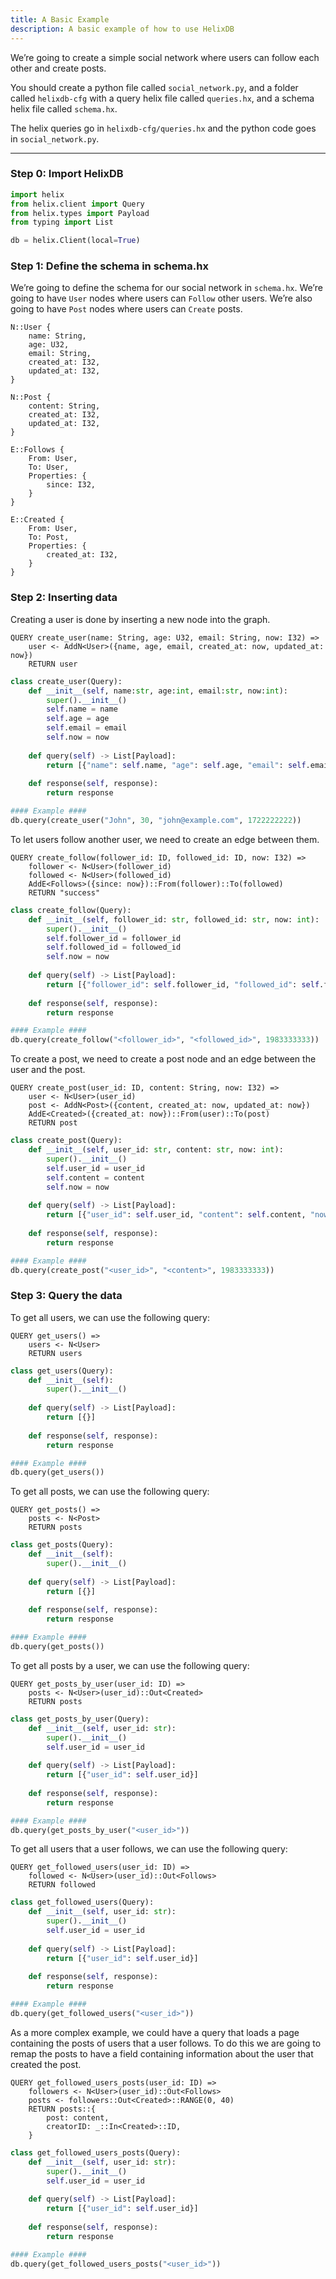 ```yaml
---
title: A Basic Example
description: A basic example of how to use HelixDB
---
```

We’re going to create a simple social network where users can follow each other and create posts.

You should create a python file called `social_network.py`, and a folder called `helixdb-cfg` with 
a query helix file called `queries.hx`, and a schema helix file called `schema.hx`.     

The helix queries go in `helixdb-cfg/queries.hx` and the python code goes in `social_network.py`.

---

### Step 0: Import HelixDB

```py tab="Python"
import helix
from helix.client import Query
from helix.types import Payload
from typing import List

db = helix.Client(local=True)
```

### Step 1: Define the schema in schema.hx
We’re going to define the schema for our social network in `schema.hx`. 
We’re going to have `User` nodes where users can `Follow` other users. 
We’re also going to have `Post` nodes where users can `Create` posts.

```text tab="Helix"
N::User {
    name: String,
    age: U32,
    email: String,
    created_at: I32,
    updated_at: I32,
}

N::Post {
    content: String,
    created_at: I32,
    updated_at: I32,
}

E::Follows {
    From: User,
    To: User,
    Properties: {
        since: I32,
    }
}

E::Created {
    From: User,
    To: Post,
    Properties: {
        created_at: I32,
    }
}
```

### Step 2: Inserting data
Creating a user is done by inserting a new node into the graph.

```text tab="Helix"
QUERY create_user(name: String, age: U32, email: String, now: I32) =>
    user <- AddN<User>({name, age, email, created_at: now, updated_at: now})
    RETURN user
```

```py tab="Python"
class create_user(Query):
    def __init__(self, name:str, age:int, email:str, now:int):
        super().__init__()
        self.name = name
        self.age = age
        self.email = email
        self.now = now
    
    def query(self) -> List[Payload]:
        return [{"name": self.name, "age": self.age, "email": self.email, "now": self.now}]
    
    def response(self, response):
        return response

#### Example ####
db.query(create_user("John", 30, "john@example.com", 1722222222))
```

To let users follow another user, we need to create an edge between them.

```text tab="Helix"
QUERY create_follow(follower_id: ID, followed_id: ID, now: I32) =>
    follower <- N<User>(follower_id)
    followed <- N<User>(followed_id)
    AddE<Follows>({since: now})::From(follower)::To(followed)
    RETURN "success"
```

```py tab="Python"
class create_follow(Query):
    def __init__(self, follower_id: str, followed_id: str, now: int):
        super().__init__()
        self.follower_id = follower_id
        self.followed_id = followed_id
        self.now = now
    
    def query(self) -> List[Payload]:
        return [{"follower_id": self.follower_id, "followed_id": self.followed_id, "now": self.now}]
    
    def response(self, response):
        return response

#### Example ####
db.query(create_follow("<follower_id>", "<followed_id>", 1983333333))
```

To create a post, we need to create a post node and an edge between the user and the post.

```text tab="Helix"
QUERY create_post(user_id: ID, content: String, now: I32) =>
    user <- N<User>(user_id)
    post <- AddN<Post>({content, created_at: now, updated_at: now})
    AddE<Created>({created_at: now})::From(user)::To(post)
    RETURN post
```

```py tab="Python"
class create_post(Query):
    def __init__(self, user_id: str, content: str, now: int):
        super().__init__()
        self.user_id = user_id
        self.content = content
        self.now = now
    
    def query(self) -> List[Payload]:
        return [{"user_id": self.user_id, "content": self.content, "now": self.now}]
    
    def response(self, response):
        return response

#### Example ####
db.query(create_post("<user_id>", "<content>", 1983333333))
```

### Step 3: Query the data

To get all users, we can use the following query:

```text tab="Helix"
QUERY get_users() =>
    users <- N<User>
    RETURN users
```

```py tab="Python"
class get_users(Query):
    def __init__(self):
        super().__init__()
    
    def query(self) -> List[Payload]:
        return [{}]
    
    def response(self, response):
        return response

#### Example ####
db.query(get_users())
```

To get all posts, we can use the following query:

```text tab="Helix"
QUERY get_posts() =>
    posts <- N<Post>
    RETURN posts
```

```py tab="Python"
class get_posts(Query):
    def __init__(self):
        super().__init__()
    
    def query(self) -> List[Payload]:
        return [{}]
    
    def response(self, response):
        return response

#### Example ####
db.query(get_posts())
```

To get all posts by a user, we can use the following query:

```text tab="Helix"
QUERY get_posts_by_user(user_id: ID) =>
    posts <- N<User>(user_id)::Out<Created>
    RETURN posts
```

```py tab="Python"
class get_posts_by_user(Query):
    def __init__(self, user_id: str):
        super().__init__()
        self.user_id = user_id
    
    def query(self) -> List[Payload]:
        return [{"user_id": self.user_id}]
    
    def response(self, response):
        return response

#### Example ####
db.query(get_posts_by_user("<user_id>"))
```

To get all users that a user follows, we can use the following query:

```text tab="Helix"
QUERY get_followed_users(user_id: ID) =>
    followed <- N<User>(user_id)::Out<Follows>
    RETURN followed
```

```py tab="Python"
class get_followed_users(Query):
    def __init__(self, user_id: str):
        super().__init__()
        self.user_id = user_id
    
    def query(self) -> List[Payload]:
        return [{"user_id": self.user_id}]
    
    def response(self, response):
        return response

#### Example ####
db.query(get_followed_users("<user_id>"))
```

As a more complex example, we could have a query that loads a page 
containing the posts of users that a user follows. To do this we are 
going to remap the posts to have a field containing information about 
the user that created the post.

```text tab="Helix"
QUERY get_followed_users_posts(user_id: ID) =>
    followers <- N<User>(user_id)::Out<Follows>
    posts <- followers::Out<Created>::RANGE(0, 40)
    RETURN posts::{
        post: content,
        creatorID: _::In<Created>::ID,
    }
```

```py tab="Python"
class get_followed_users_posts(Query):
    def __init__(self, user_id: str):
        super().__init__()
        self.user_id = user_id
    
    def query(self) -> List[Payload]:
        return [{"user_id": self.user_id}]
    
    def response(self, response):
        return response

#### Example ####
db.query(get_followed_users_posts("<user_id>"))
```

